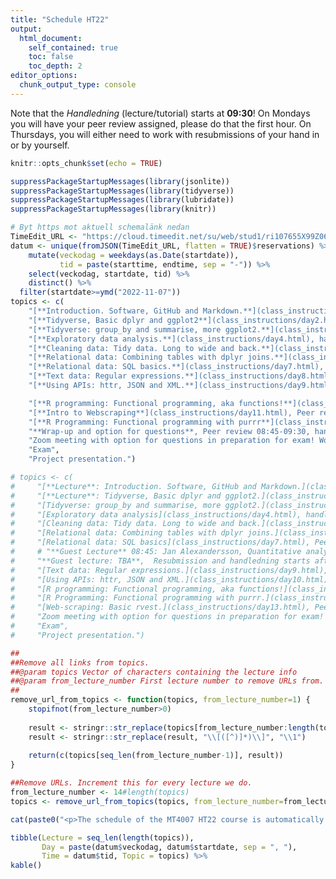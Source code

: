 ```yaml
---
title: "Schedule HT22"
output:
  html_document:
    self_contained: true
    toc: false
    toc_depth: 2
editor_options: 
  chunk_output_type: console
---
```


Note that the *Handledning* (lecture/tutorial) starts at **09:30**! 
On Mondays you will have your peer review assigned, please do that the first hour. On Thursdays, you will either need to work with resubmissions of your hand in or by yourself.
```r
knitr::opts_chunk$set(echo = TRUE)
```

```r
suppressPackageStartupMessages(library(jsonlite))
suppressPackageStartupMessages(library(tidyverse))
suppressPackageStartupMessages(library(lubridate))
suppressPackageStartupMessages(library(knitr))

# Byt https mot aktuell schemalänk nedan
TimeEdit_URL <- "https://cloud.timeedit.net/su/web/stud1/ri107655X99Z06Q6Z96g0Y75y5066Y35Q01gQY6Q55737.json"
datum <- unique(fromJSON(TimeEdit_URL, flatten = TRUE)$reservations) %>% 
    mutate(veckodag = weekdays(as.Date(startdate)), 
           tid = paste(starttime, endtime, sep = "-")) %>% 
    select(veckodag, startdate, tid) %>% 
    distinct() %>%
  filter(startdate>=ymd("2022-11-07"))
topics <- c(
    "[**Introduction. Software, GitHub and Markdown.**](class_instructions/day1.html) [[Lecture Slides](slides/slide1.html)],  _We start at 9am. Handledning starts as soon as lecture is done._",
    "[**Tidyverse, Basic dplyr and ggplot2**](class_instructions/day2.html). [[Lecture Slides](slides/slide2.html)], We start at 9am. Handledning starts as soon as lecture is done.",
    "[**Tidyverse: group_by and summarise, more ggplot2.**](class_instructions/day3.html), Peer review 08:45-09:30, handledning 09:30-11:30",
    "[**Exploratory data analysis.**](class_instructions/day4.html), handledning 09:30-11:30",
    "[**Cleaning data: Tidy data. Long to wide and back.**](class_instructions/day5.html), Peer review 08:45-09:30, handledning 09:30-11:30",
    "[**Relational data: Combining tables with dplyr joins.**](class_instructions/day6.html), handledning 09:30-11:30",
    "[**Relational data: SQL basics.**](class_instructions/day7.html), Peer review 08:45-09:30, handledning 09:30-11:30",
    "[**Text data: Regular expressions.**](class_instructions/day8.html), **Info on project by Michael 08:45-09:30**, handledning 09:30-11:30",
    "[**Using APIs: httr, JSON and XML.**](class_instructions/day9.html), Peer review 08:45-09:30, handledning 09:30-11:30",

    "[**R programming: Functional programming, aka functions!**](class_instructions/day10.html), handledning 09:30-11:30",
    "[**Intro to Webscraping**](class_instructions/day11.html), Peer review 08:45-09:30, handledning 09:30-11:30",
    "[**R Programming: Functional programming with purrr**](class_instructions/day12.html), **Questions on project to Michael, time TBA**, handledning 09:30-11:30",
    "**Wrap-up and option for questions**, Peer review 08:45-09:30, handledning 09:30-11:30",
    "Zoom meeting with option for questions in preparation for exam! Work on project!",
    "Exam",
    "Project presentation.")

# topics <- c(
#     "[**Lecture**: Introduction. Software, GitHub and Markdown.](class_instructions/day1.html) [[Slides](slides/slide1.html)],  _We start at 9am. Handledning starts as soon as lecture is done._",
#     "[**Lecture**: Tidyverse, Basic dplyr and ggplot2.](class_instructions/day2.html) [[Slides](slides/slide2.html)] [[Video](https://video.su.se/media/Dag%202%20-%20readr%2C%20dplyr%2C%20pipes%20%26%20ggplot/0_e7cf1v9a)], _We start at 9am. Handledning starts as soon as lecture is done._",
#     "[Tidyverse: group_by and summarise, more ggplot2.](class_instructions/day3.html), Peer review 08:45-09:30, handledning 09:30-11:30",
#     "[Exploratory data analysis](class_instructions/day4.html), handledning 09:30-11:30",
#     "[Cleaning data: Tidy data. Long to wide and back.](class_instructions/day5.html), Peer review 08:45-09:30, handledning 09:30-11:30",
#     "[Relational data: Combining tables with dplyr joins.](class_instructions/day6.html), handledning 09:30-11:30",
#     "[Relational data: SQL basics](class_instructions/day7.html), Peer review 08:45-09:30, handledning 09:30-11:30",
#     # "**Guest Lecture** 08:45: Jan Alexandersson, Quantitative analyst, Abios, will do a lecture on principles of visualisation. [[Slides](slides/slide14.html)], _Resubmission and handledning starts after lecture. There are no lecture notes today!_",
#     "**Guest lecture: TBA**,  Resubmission and handledning starts after lecture." ,
#     "[Text data: Regular expressions.](class_instructions/day9.html), Peer review 08:45-09:30, handledning 09:30-11:30",
#     "[Using APIs: httr, JSON and XML.](class_instructions/day10.html), handledning 09:30-11:30",
#     "[R programming: Functional programming, aka functions!](class_instructions/day11.html), Peer review 08:45-09:30, handledning 09:30-11:30",
#     "[R Programming: Functional programming with purrr.](class_instructions/day12.html), handledning 09:30-11:30",
#     "[Web-scraping: Basic rvest.](class_instructions/day13.html), Peer review 08:45-09:30, handledning 09:30-11:30",
#     "Zoom meeting with option for questions in preparation for exam! Resubmission of HW6 and project work.",
#     "Exam",
#     "Project presentation.")

##
##Remove all links from topics. 
##@param topics Vector of characters containing the lecture info
##@param from_lecture_number First lecture number to remove URLs from.
##
remove_url_from_topics <- function(topics, from_lecture_number=1) {
    stopifnot(from_lecture_number>0)
    
    result <- stringr::str_replace(topics[from_lecture_number:length(topics)], "\\([^)]*\\)", "")
    result <- stringr::str_replace(result, "\\[([^)]*)\\]", "\\1")
    
    return(c(topics[seq_len(from_lecture_number-1)], result))
}

##Remove URLs. Increment this for every lecture we do.
from_lecture_number <- 14#length(topics) 
topics <- remove_url_from_topics(topics, from_lecture_number=from_lecture_number)
```

```r
cat(paste0("<p>The schedule of the MT4007 HT22 course is automatically fetched from [TimeEdit](",stringr::str_replace(TimeEdit_URL,"\\.json",""),").<br><br></p>"))
```
```r
tibble(Lecture = seq_len(length(topics)), 
       Day = paste(datum$veckodag, datum$startdate, sep = ", "),
       Time = datum$tid, Topic = topics) %>%
kable()
```

